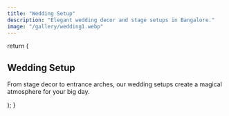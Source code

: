 ```yaml
---
title: "Wedding Setup"
description: "Elegant wedding decor and stage setups in Bangalore."
image: "/gallery/wedding1.webp"
---
```


  return (
    <section className="max-w-screen-lg mx-auto py-12 px-6 font-sans">
      <h1 className="text-3xl md:text-5xl font-bold text-center mb-8">
        Wedding Setup
      </h1>
      <p className="text-lg text-gray-700 leading-relaxed mb-8">
        From stage decor to entrance arches, our wedding setups create a magical atmosphere for your big day.
      </p>
    </section>
  );
}
